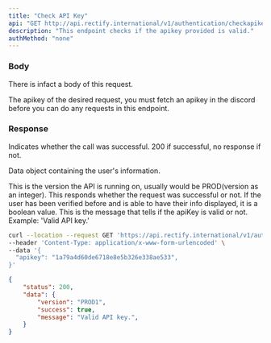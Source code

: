 ```yaml
---
title: "Check API Key"
api: "GET http://api.rectify.international/v1/authentication/checkapikey"
description: "This endpoint checks if the apikey provided is valid."
authMethod: "none"
---
```


### Body

There is infact a body of this request.

<ParamField body="apikey" type="string" default="123abc" required>
  The apikey of the desired request, you must fetch an apikey in the discord before you can do any requests in this endpoint.
</ParamField>

### Response

<ResponseField name="status" type="number">
  Indicates whether the call was successful. 200 if successful, no response if not.
</ResponseField>

<ResponseField name="data" type="object">

Data object containing the user's information.
</ResponseField>

<Expandable title="Response Info">

<ResponseField name="version" type="string">
  This is the version the API is running on, usually would be PROD(version as an integer).
</ResponseField>

<ResponseField name="success" type="boolean">
  This responds whether the request was successful or not. If the user has been verified before and is able to have their info displayed, it is a boolean value.
</ResponseField>

<ResponseField name="message" type="string">
  This is the message that tells if the apiKey is valid or not. Example: 'Valid API key.'
</ResponseField>

</Expandable>
<RequestExample>

```bash Example Request
curl --location --request GET 'https://api.rectify.international/v1/authentication/checkapikey' \
--header 'Content-Type: application/x-www-form-urlencoded' \
--data '{
  "apikey": "1a79a4d60de6718e8e5b326e338ae533",
}'
```
</RequestExample>

<ResponseExample>

```json Response
{
    "status": 200,
    "data": {
        "version": "PROD1",
        "success": true,
        "message": "Valid API key.",
    }
}
```
</ResponseExample>


